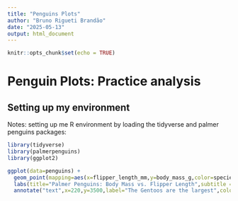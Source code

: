 ```yaml
---
title: "Penguins Plots"
author: "Bruno Rigueti Brandão"
date: "2025-05-13"
output: html_document
---
```


```r
knitr::opts_chunk$set(echo = TRUE)
```
# Penguin Plots: Practice analysis

## Setting up my environment
Notes: setting up me R environment by loading the tidyverse and palmer penguins packages:
```r
library(tidyverse)
library(palmerpenguins)
library(ggplot2)
```


```r
ggplot(data=penguins) + 
  geom_point(mapping=aes(x=flipper_length_mm,y=body_mass_g,color=species)) +
  labs(title="Palmer Penguins: Body Mass vs. Flipper Length",subtitle = "Sample of Three Penguins Species",caption="Data Collected by Dr. Kristen Gorman") +
  annotate("text",x=220,y=3500,label="The Gentoos are the largest",color="blue",size=3.5,angle=25)
```